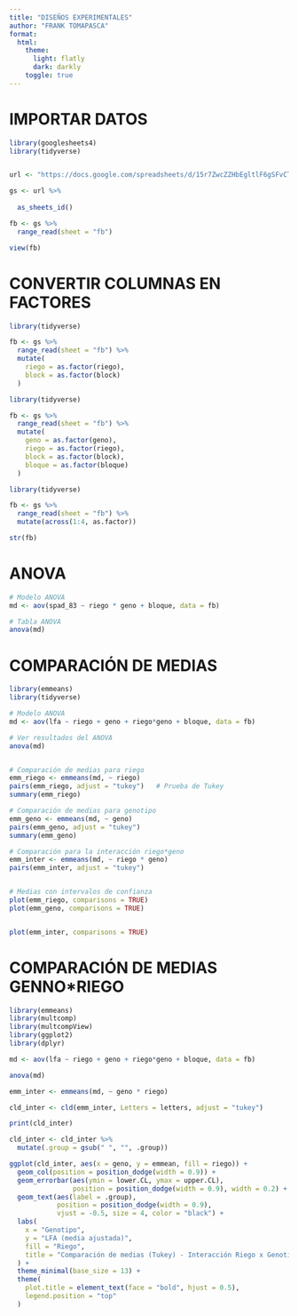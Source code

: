 ```yaml
---
title: "DISEÑOS EXPERIMENTALES"
author: "FRANK TOMAPASCA"
format:
  html:
    theme:
      light: flatly
      dark: darkly
    toggle: true
---
```





# IMPORTAR DATOS

```r
library(googlesheets4)
library(tidyverse)


url <- "https://docs.google.com/spreadsheets/d/15r7ZwcZZHbEgltlF6gSFvCTFA-CFzVBWwg3mFlRyKPs/edit?gid=172957346#gid=172957346"

gs <- url %>% 
  
  as_sheets_id()

fb <- gs %>%
  range_read(sheet = "fb")

view(fb)
```


# CONVERTIR COLUMNAS EN FACTORES

```r
library(tidyverse)

fb <- gs %>%
  range_read(sheet = "fb") %>%
  mutate(
    riego = as.factor(riego),
    block = as.factor(block)
  )

```



```r
library(tidyverse)

fb <- gs %>%
  range_read(sheet = "fb") %>%
  mutate(
    geno = as.factor(geno),
    riego = as.factor(riego),
    block = as.factor(block),
    bloque = as.factor(bloque)
  )

```



```r
library(tidyverse)

fb <- gs %>% 
  range_read(sheet = "fb") %>% 
  mutate(across(1:4, as.factor))

str(fb)

```

# ANOVA

```r
# Modelo ANOVA
md <- aov(spad_83 ~ riego * geno + bloque, data = fb)

# Tabla ANOVA
anova(md)

```


# COMPARACIÓN DE MEDIAS

```r
library(emmeans)
library(tidyverse)

# Modelo ANOVA
md <- aov(lfa ~ riego + geno + riego*geno + bloque, data = fb)

# Ver resultados del ANOVA
anova(md)


# Comparación de medias para riego
emm_riego <- emmeans(md, ~ riego)
pairs(emm_riego, adjust = "tukey")   # Prueba de Tukey
summary(emm_riego)

# Comparación de medias para genotipo
emm_geno <- emmeans(md, ~ geno)
pairs(emm_geno, adjust = "tukey")
summary(emm_geno)

# Comparación para la interacción riego*geno
emm_inter <- emmeans(md, ~ riego * geno)
pairs(emm_inter, adjust = "tukey")


# Medias con intervalos de confianza
plot(emm_riego, comparisons = TRUE)
plot(emm_geno, comparisons = TRUE)


plot(emm_inter, comparisons = TRUE)

```







# COMPARACIÓN DE MEDIAS GENNO*RIEGO
```r

library(emmeans)
library(multcomp)
library(multcompView)
library(ggplot2)
library(dplyr)

md <- aov(lfa ~ riego + geno + riego*geno + bloque, data = fb)

anova(md)

emm_inter <- emmeans(md, ~ geno * riego)

cld_inter <- cld(emm_inter, Letters = letters, adjust = "tukey")

print(cld_inter)

cld_inter <- cld_inter %>%
  mutate(.group = gsub(" ", "", .group))

ggplot(cld_inter, aes(x = geno, y = emmean, fill = riego)) +
  geom_col(position = position_dodge(width = 0.9)) +
  geom_errorbar(aes(ymin = lower.CL, ymax = upper.CL),
                position = position_dodge(width = 0.9), width = 0.2) +
  geom_text(aes(label = .group),
            position = position_dodge(width = 0.9),
            vjust = -0.5, size = 4, color = "black") +
  labs(
    x = "Genotipo",
    y = "LFA (media ajustada)",
    fill = "Riego",
    title = "Comparación de medias (Tukey) - Interacción Riego x Genotipo"
  ) +
  theme_minimal(base_size = 13) +
  theme(
    plot.title = element_text(face = "bold", hjust = 0.5),
    legend.position = "top"
  )

  
```















